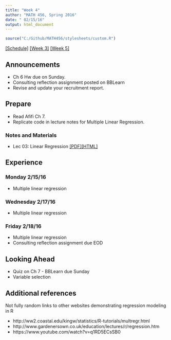 ```yaml
---
title: "Week 4"
author: "MATH 456, Spring 2016"
date: " 02/15/16"
output: html_document
---
```

```r
source("C:/Github/MATH456/stylesheets/custom.R")
```
[[Schedule]](Schedule.html)  [[Week 3]](wk03.html) [[Week 5]](wk05.html)

## Announcements
* Ch 6 Hw due on Sunday. 
* Consulting reflection assignment posted on BBLearn
* Revise and update your recruitment report. 

## Prepare 
* Read Afifi Ch 7. 
* Replicate code in lecture notes for Multiple Linear Regression. 

### Notes and Materials
* Lec 03: Linear Regression [[PDF]](notes/lec03_MultLinReg.pdf)[[HTML]](notes/lec03_MultLinReg.html)

## Experience
### Monday 2/15/16
* Multiple linear regression

### Wednesday 2/17/16
* Multiple linear regression

### Friday 2/18/16
* Multiple linear regression
* Consulting reflection assignment due EOD



## Looking Ahead
* Quiz on Ch 7 - BBLearn due Sunday
* Variable selection


## Additional references
Not fully random links to other websites demonstrating regression modeling in R

* http://ww2.coastal.edu/kingw/statistics/R-tutorials/multregr.html
* http://www.gardenersown.co.uk/education/lectures/r/regression.htm 
* https://www.youtube.com/watch?v=q1RD5ECsSB0

